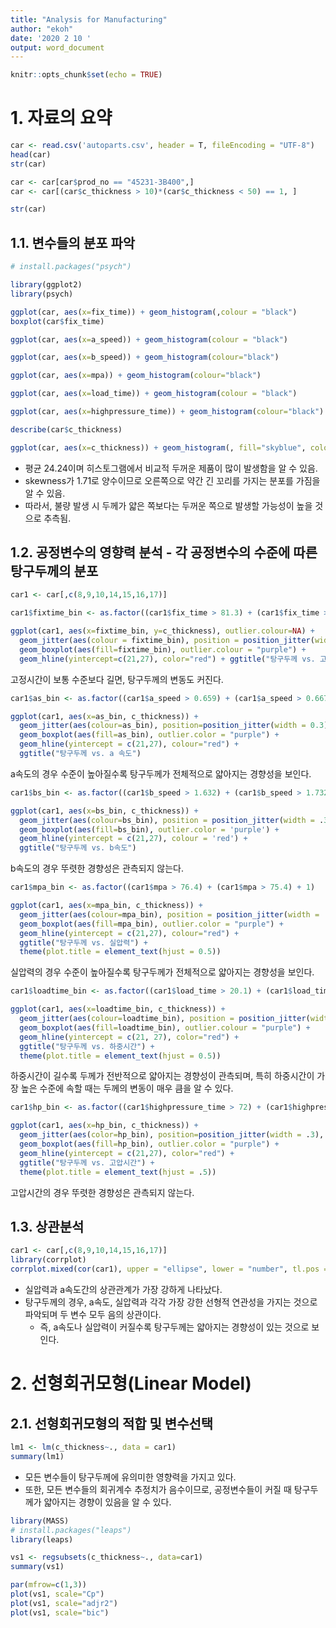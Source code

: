 ```yaml
---
title: "Analysis for Manufacturing"
author: "ekoh"
date: '2020 2 10 '
output: word_document
---
```


```r
knitr::opts_chunk$set(echo = TRUE)
```
# 1. 자료의 요약
```r
car <- read.csv('autoparts.csv', header = T, fileEncoding = "UTF-8")
head(car)
str(car)
```

```r
car <- car[car$prod_no == "45231-3B400",]
car <- car[(car$c_thickness > 10)*(car$c_thickness < 50) == 1, ]

str(car)
```

## 1.1. 변수들의 분포 파악
```r
# install.packages("psych")

library(ggplot2)
library(psych)
```

```r
ggplot(car, aes(x=fix_time)) + geom_histogram(,colour = "black")
boxplot(car$fix_time)
```
```r
ggplot(car, aes(x=a_speed)) + geom_histogram(colour = "black")
```
```r
ggplot(car, aes(x=b_speed)) + geom_histogram(colour="black")
```
```r
ggplot(car, aes(x=mpa)) + geom_histogram(colour="black")
```

```r
ggplot(car, aes(x=load_time)) + geom_histogram(colour = "black")
```

```r
ggplot(car, aes(x=highpressure_time)) + geom_histogram(colour="black")
```

```r
describe(car$c_thickness)

ggplot(car, aes(x=c_thickness)) + geom_histogram(, fill="skyblue", colour="black", bins = 50)
```
- 평균 24.24이며 히스토그램에서 비교적 두꺼운 제품이 많이 발생함을 알 수 있음.
- skewness가 1.71로 양수이므로 오른쪽으로 약간 긴 꼬리를 가지는 분포를 가짐을 알 수 있음.
- 따라서, 불량 발생 시 두께가 얇은 쪽보다는 두꺼운 쪽으로 발생할 가능성이 높을 것으로 추측됨.

## 1.2. 공정변수의 영향력 분석 - 각 공정변수의 수준에 따른 탕구두께의 분포
```r
car1 <- car[,c(8,9,10,14,15,16,17)]
```
```r
car1$fixtime_bin <- as.factor((car1$fix_time > 81.3) + (car1$fix_time > 81.1) + 1)

ggplot(car1, aes(x=fixtime_bin, y=c_thickness), outlier.colour=NA) +
  geom_jitter(aes(colour = fixtime_bin), position = position_jitter(width = .3), alpha=0.5) +
  geom_boxplot(aes(fill=fixtime_bin), outlier.colour = "purple") +
  geom_hline(yintercept=c(21,27), color="red") + ggtitle("탕구두께 vs. 고정시간")
```
고정시간이 보통 수준보다 길면, 탕구두께의 변동도 커진다.
```r
car1$as_bin <- as.factor((car1$a_speed > 0.659) + (car1$a_speed > 0.667) + 1)

ggplot(car1, aes(x=as_bin, c_thickness)) +
  geom_jitter(aes(colour=as_bin), position=position_jitter(width = 0.3), alpha=0.5) +
  geom_boxplot(aes(fill=as_bin), outlier.color = "purple") +
  geom_hline(yintercept = c(21,27), colour="red") +
  ggtitle("탕구두께 vs. a 속도")
```
a속도의 경우 수준이 높아질수록 탕구두께가 전체적으로 얇아지는 경향성을 보인다.

```r
car1$bs_bin <- as.factor((car1$b_speed > 1.632) + (car1$b_speed > 1.732) + 1)

ggplot(car1, aes(x=bs_bin, c_thickness)) +
  geom_jitter(aes(colour=bs_bin), position = position_jitter(width = .3), alpha = 0.5) +
  geom_boxplot(aes(fill=bs_bin), outlier.color = 'purple') +
  geom_hline(yintercept = c(21,27), colour = 'red') +
  ggtitle("탕구두께 vs. b속도")
```
b속도의 경우 뚜렷한 경향성은 관측되지 않는다.
```r
car1$mpa_bin <- as.factor((car1$mpa > 76.4) + (car1$mpa > 75.4) + 1)

ggplot(car1, aes(x=mpa_bin, c_thickness)) +
  geom_jitter(aes(colour=mpa_bin), position = position_jitter(width = .3), alpha = .5) +
  geom_boxplot(aes(fill=mpa_bin), outlier.color = "purple") +
  geom_hline(yintercept = c(21,27), colour="red") +
  ggtitle("탕구두께 vs. 실압력") +
  theme(plot.title = element_text(hjust = 0.5))
```
실압력의 경우 수준이 높아질수록 탕구두께가 전체적으로 얇아지는 경향성을 보인다.
```r
car1$loadtime_bin <- as.factor((car1$load_time > 20.1) + (car1$load_time > 20.3) + 1)

ggplot(car1, aes(x=loadtime_bin, c_thickness)) +
  geom_jitter(aes(colour=loadtime_bin), position = position_jitter(width=.3), alpha=.5) +
  geom_boxplot(aes(fill=loadtime_bin), outlier.colour = "purple") +
  geom_hline(yintercept = c(21, 27), color="red") +
  ggtitle("탕구두께 vs. 하중시간") +
  theme(plot.title = element_text(hjust = 0.5))
```
하중시간이 길수록 두께가 전반적으로 얇아지는 경향성이 관측되며, 특히 하중시간이 가장 높은 수준에 속할 때는 두께의 변동이 매우 큼을 알 수 있다.
```r
car1$hp_bin <- as.factor((car1$highpressure_time > 72) + (car1$highpressure_time > 69) + 1)

ggplot(car1, aes(x=hp_bin, c_thickness)) +
  geom_jitter(aes(color=hp_bin), position=position_jitter(width = .3), alpha=.5) +
  geom_boxplot(aes(fill=hp_bin), outlier.color = "purple") +
  geom_hline(yintercept = c(21,27), color="red") +
  ggtitle("탕구두께 vs. 고압시간") +
  theme(plot.title = element_text(hjust = .5))
```
고압시간의 경우 뚜렷한 경향성은 관측되지 않는다.

## 1.3. 상관분석
```r
car1 <- car[,c(8,9,10,14,15,16,17)]
library(corrplot)
corrplot.mixed(cor(car1), upper = "ellipse", lower = "number", tl.pos = "lt", bg="gold")
```
- 실압력과 a속도간의 상관관계가 가장 강하게 나타났다.
- 탕구두께의 경우, a속도, 실압력과 각각 가장 강한 선형적 연관성을 가지는 것으로 파악되며 두 변수 모두 음의 상관이다.
  - 즉, a속도나 실압력이 커질수록 탕구두께는 얇아지는 경향성이 있는 것으로 보인다.
  
# 2. 선형회귀모형(Linear Model)
## 2.1. 선형회귀모형의 적합 및 변수선택
```r
lm1 <- lm(c_thickness~., data = car1)
summary(lm1)
```
- 모든 변수들이 탕구두께에 유의미한 영향력을 가지고 있다.
- 또한, 모든 변수들의 회귀계수 추정치가 음수이므로, 공정변수들이 커질 때 탕구두께가 얇아지는 경향이 있음을 알 수 있다.

```r
library(MASS)
# install.packages("leaps")
library(leaps)

vs1 <- regsubsets(c_thickness~., data=car1)
summary(vs1)
```
```r
par(mfrow=c(1,3))
plot(vs1, scale="Cp")
plot(vs1, scale="adjr2")
plot(vs1, scale="bic")
```





